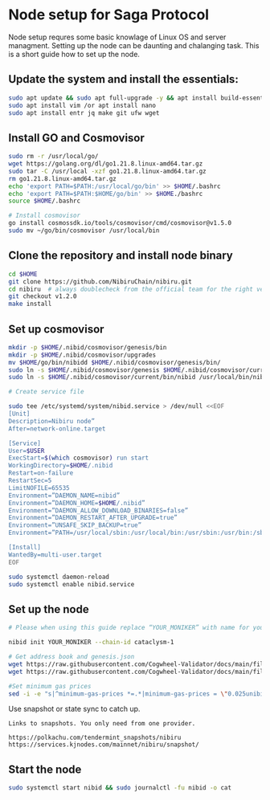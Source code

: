 
# Node setup for Saga Protocol

Node setup requres some basic knowlage of Linux OS and server managment. Setting up the node
can be daunting and chalanging task. This is a short guide how to set up the node.

## Update the system and install the essentials:

```bash
sudo apt update && sudo apt full-upgrade -y && apt install build-essential 
sudo apt install vim /or apt install nano 
sudo apt install entr jq make git ufw wget 
```

## Install GO and Cosmovisor

```bash
sudo rm -r /usr/local/go/
wget https://golang.org/dl/go1.21.8.linux-amd64.tar.gz
sudo tar -C /usr/local -xzf go1.21.8.linux-amd64.tar.gz
rm go1.21.8.linux-amd64.tar.gz
echo 'export PATH=$PATH:/usr/local/go/bin' >> $HOME/.bashrc
echo 'export PATH=$PATH:$HOME/go/bin' >> $HOME./bashrc
source $HOME/.bashrc

# Install cosmovisor
go install cosmossdk.io/tools/cosmovisor/cmd/cosmovisor@v1.5.0
sudo mv ~/go/bin/cosmovisor /usr/local/bin
```

## Clone the repository and install node binary

```bash
cd $HOME 
git clone https://github.com/NibiruChain/nibiru.git
cd nibiru  # always doublecheck from the official team for the right version
git checkout v1.2.0
make install
```

## Set up cosmovisor

```bash 
mkdir -p $HOME/.nibid/cosmovisor/genesis/bin
mkdir -p $HOME/.nibid/cosmovisor/upgrades
mv $HOME/go/bin/nibidd $HOME/.nibid/cosmovisor/genesis/bin/
sudo ln -s $HOME/.nibid/cosmovisor/genesis $HOME/.nibid/cosmovisor/current -f
sudo ln -s $HOME/.nibid/cosmovisor/current/bin/nibid /usr/local/bin/nibid -f

# Create service file

sudo tee /etc/systemd/system/nibid.service > /dev/null <<EOF
[Unit]
Description=Nibiru node”
After=network-online.target

[Service]
User=$USER
ExecStart=$(which cosmovisor) run start
WorkingDirectory=$HOME/.nibid
Restart=on-failure 
RestartSec=5
LimitNOFILE=65535
Environment=”DAEMON_NAME=nibid”
Environment=”DAEMON_HOME=$HOME/.nibid”
Environment=”DAEMON_ALLOW_DOWNLOAD_BINARIES=false”
Environment=”DAEMON_RESTART_AFTER_UPGRADE=true”
Environment=”UNSAFE_SKIP_BACKUP=true”
Environment=”PATH=/usr/local/sbin:/usr/local/bin:/usr/sbin:/usr/bin:/sbin:/bin:/usr/games:/usr/local/games:/snap/bin:$HOME/.nibid/cosmovisor/current/bin”

[Install]
WantedBy=multi-user.target
EOF

sudo systemctl daemon-reload
sudo systemctl enable nibid.service
```

## Set up the node 

```bash
# Please when using this guide replace “YOUR_MONIKER” with name for your node.

nibid init YOUR_MONIKER --chain-id cataclysm-1

# Get address book and genesis.json
wget https://raw.githubusercontent.com/Cogwheel-Validator/docs/main/files/nibiru/genesis.json -O $HOME/.nibid/config/genesis.json
wget https://raw.githubusercontent.com/Cogwheel-Validator/docs/main/files/nibiru/addrbook.json -O $HOME/.nibid/config/addrbook.json

#Set minimum gas prices
sed -i -e "s|^minimum-gas-prices *=.*|minimum-gas-prices = \"0.025unibi\"|" $HOME/.nibid/config/app.toml
```

Use snapshot or state sync to catch up.
``` 
Links to snapshots. You only need from one provider.

https://polkachu.com/tendermint_snapshots/nibiru
https://services.kjnodes.com/mainnet/nibiru/snapshot/
```

## Start the node

```bash
sudo systemctl start nibid && sudo journalctl -fu nibid -o cat
```